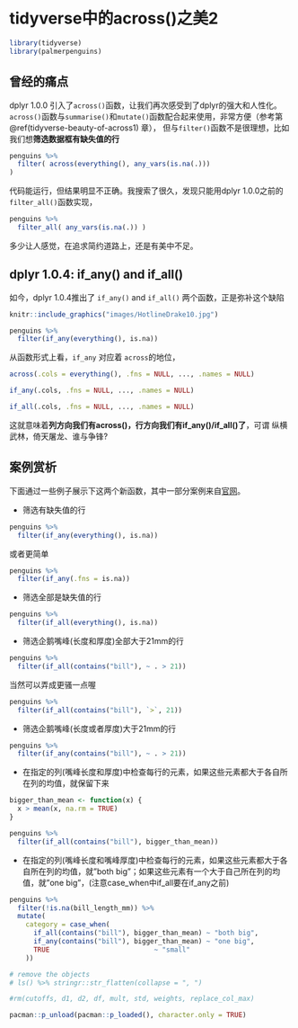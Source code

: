 # tidyverse中的across()之美2 {#tidyverse-beauty-of-across2}

```r
library(tidyverse)
library(palmerpenguins)
```


## 曾经的痛点

dplyr 1.0.0 引入了`across()`函数，让我们再次感受到了dplyr的强大和人性化。
`across()`函数与`summarise()`和`mutate()`函数配合起来使用，非常方便（参考第 \@ref(tidyverse-beauty-of-across1) 章），
但与`filter()`函数不是很理想，比如我们想**筛选数据框有缺失值的行**

```r
penguins %>% 
  filter( across(everything(), any_vars(is.na(.)))
)
```

代码能运行，但结果明显不正确。我搜索了很久，发现只能用dplyr 1.0.0之前的`filter_all()`函数实现， 

```r
penguins %>% 
  filter_all( any_vars(is.na(.)) )
```

多少让人感觉，在追求简约道路上，还是有美中不足。



## dplyr 1.0.4: if_any() and if_all()

如今，dplyr 1.0.4推出了 `if_any()` and `if_all()` 两个函数，正是弥补这个缺陷


```r
knitr::include_graphics("images/HotlineDrake10.jpg")
```


```r
penguins %>% 
  filter(if_any(everything(), is.na))
```



从函数形式上看，`if_any` 对应着 `across`的地位，

```r
across(.cols = everything(), .fns = NULL, ..., .names = NULL)

if_any(.cols, .fns = NULL, ..., .names = NULL)

if_all(.cols, .fns = NULL, ..., .names = NULL)
```


这就意味着**列方向我们有across()，行方向我们有if_any()/if_all()了**，可谓 纵横武林，倚天屠龙、谁与争锋?


## 案例赏析

下面通过一些例子展示下这两个新函数，其中一部分案例来自[官网](https://www.tidyverse.org/blog/2021/02/dplyr-1-0-4-if-any/)。


- 筛选有缺失值的行
```r
penguins %>% 
  filter(if_any(everything(), is.na))
```

或者更简单
```r
penguins %>% 
  filter(if_any(.fns = is.na))
```


- 筛选全部是缺失值的行
```r
penguins %>% 
  filter(if_all(everything(), is.na))
```





- 筛选企鹅嘴峰(长度和厚度)全部大于21mm的行
```r
penguins %>% 
  filter(if_all(contains("bill"), ~ . > 21))
```


当然可以弄成更骚一点喔
```r
penguins %>% 
  filter(if_all(contains("bill"), `>`, 21))
```


- 筛选企鹅嘴峰(长度或者厚度)大于21mm的行
```r
penguins %>% 
  filter(if_any(contains("bill"), ~ . > 21))
```






- 在指定的列(嘴峰长度和厚度)中检查每行的元素，如果这些元素都大于各自所在列的均值，就保留下来
```r
bigger_than_mean <- function(x) {
  x > mean(x, na.rm = TRUE)
}

penguins %>% 
  filter(if_all(contains("bill"), bigger_than_mean))
```


- 在指定的列(嘴峰长度和嘴峰厚度)中检查每行的元素，如果这些元素都大于各自所在列的均值，就"both big"；如果这些元素有一个大于自己所在列的均值，就"one big"，(注意case_when中if_all要在if_any之前)

```r
penguins %>% 
  filter(!is.na(bill_length_mm)) %>% 
  mutate(
    category = case_when(
      if_all(contains("bill"), bigger_than_mean) ~ "both big", 
      if_any(contains("bill"), bigger_than_mean) ~ "one big", 
      TRUE                          ~ "small"
    ))
```





```r
# remove the objects
# ls() %>% stringr::str_flatten(collapse = ", ")

#rm(cutoffs, d1, d2, df, mult, std, weights, replace_col_max)
```



```r
pacman::p_unload(pacman::p_loaded(), character.only = TRUE)
```



